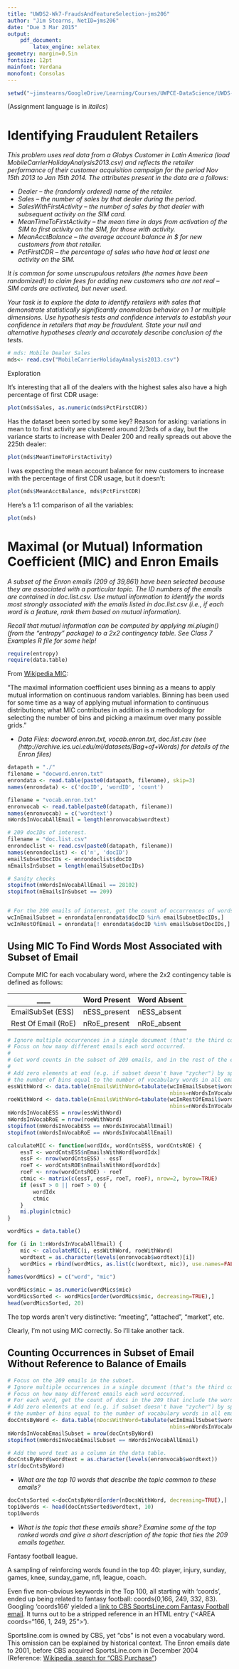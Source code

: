```yaml
---
title: "UWDS2-Wk7-FraudsAndFeatureSelection-jms206"
author: "Jim Stearns, NetID=jms206"
date: "Due 3 Mar 2015"
output: 
    pdf_document:
        latex_engine: xelatex
geometry: margin=0.5in
fontsize: 12pt
mainfont: Verdana
monofont: Consolas
---
```


```r
setwd("~jimstearns/GoogleDrive/Learning/Courses/UWPCE-DataScience/UWDS-Repo-JimStearns206/Course2_Methods/Week07")
```
(Assignment language is in _italics_)

# Identifying Fraudulent Retailers

_This problem uses real data from a Globys Customer in Latin America (load MobileCarrierHolidayAnalysis2013.csv) and reflects the retailer performance of their customer acquisition campaign for the period Nov 15th 2013 to Jan 15th 2014.  The attributes present in the data are a follows:_

* _Dealer – the (randomly ordered) name of the retailer._
* _Sales – the number of sales by that dealer during the period._
* _SalesWithFirstActivity – the number of sales by that dealer with subsequent activity on the SIM card._
* _MeanTimeToFirstActivity – the mean time in days from activation of the SIM to first activity on the SIM, for those with activity._
* _MeanAcctBalance – the average account balance in $ for new customers from that retailer._
* _PctFirstCDR – the percentage of sales who have had at least one activity on the SIM._

_It is common for some unscrupulous retailers (the names have been randomized!) to claim fees for adding new customers who are not real – SIM cards are activated, but never used._

_Your task is to explore the data to identify retailers with sales that demonstrate statistically significantly anomalous behavior on 1 or multiple dimensions. Use hypothesis tests and confidence intervals to establish your confidence in retailers that may be fraudulent.  State your null and alternative hypotheses clearly and accurately describe conclusion of the tests._
    
```r
# mds: Mobile Dealer Sales
mds<- read.csv("MobileCarrierHolidayAnalysis2013.csv")

```

Exploration

It's interesting that all of the dealers with the highest sales also have a high percentage of first CDR usage:

```r
plot(mds$Sales, as.numeric(mds$PctFirstCDR))
```

Has the dataset been sorted by some key? Reason for asking: variations in mean to to first activity are clustered around 2/3rds of a day, but the variance starts to increase with Dealer 200 and really spreads out above the 225th dealer:

```r
plot(mds$MeanTimeToFirstActivity)
```

I was expecting the mean account balance for new customers to increase with the percentage of first CDR usage, but it doesn't:

```r
plot(mds$MeanAcctBalance, mds$PctFirstCDR)
```

Here's a 1:1 comparison of all the variables:
```r
plot(mds)
```
# Maximal (or Mutual) Information Coefficient (MIC) and Enron Emails

_A subset of the Enron emails (209 of 39,861) have been selected because they are associated with a particular topic. The ID numbers of the emails are contained in doc.list.csv. Use mutual information to identify the words most strongly associated with the emails listed in doc.list.csv (i.e., if each word is a feature, rank them based on mutual information)._ 

_Recall that mutual information can be computed by applying mi.plugin() (from the “entropy” package) to a 2x2 contingency table.  See Class 7 Examples R file for some help!_

```r
require(entropy)
require(data.table)
```

From [Wikipedia MIC](https://en.wikipedia.org/wiki/Maximal_information_coefficient):

"The maximal information coefficient uses binning as a means to apply mutual information on continuous random variables. Binning has been used for some time as a way of applying mutual information to continuous distributions; what MIC contributes in addition is a methodology for selecting the number of bins and picking a maximum over many possible grids."

* _Data Files: docword.enron.txt, vocab.enron.txt, doc.list.csv (see (http://archive.ics.uci.edu/ml/datasets/Bag+of+Words) for details of the Enron files)_

```r
datapath = "./"
filename = "docword.enron.txt"
enrondata <- read.table(paste0(datapath, filename), skip=3)
names(enrondata) <- c('docID', 'wordID', 'count')

filename = "vocab.enron.txt"
enronvocab <- read.table(paste0(datapath, filename))
names(enronvocab) = c('wordtext')
nWordsInVocabAllEmail = length(enronvocab$wordtext)

# 209 docIDs of interest. 
filename = "doc.list.csv"
enrondoclist <- read.csv(paste0(datapath, filename))
names(enrondoclist) <- c('n', 'docID')
emailSubsetDocIDs <- enrondoclist$docID
nEmailsInSubset = length(emailSubsetDocIDs)

# Sanity checks
stopifnot(nWordsInVocabAllEmail == 28102)
stopifnot(nEmailsInSubset == 209)


# For the 209 emails of interest, get the count of occurrences of words
wcInEmailSubset = enrondata[enrondata$docID %in% emailSubsetDocIDs,]
wcInRestOfEmail = enrondata[! enrondata$docID %in% emailSubsetDocIDs,]
```
## Using MIC To Find Words Most Associated with Subset of Email

Compute MIC for each vocabulary word, where the 2x2 contingency table is defined as follows:

____ | Word Present | Word Absent
---- | ----------- | --------------
EmailSubSet (ESS) | nESS_present | nESS_absent
Rest Of Email (RoE)  | nRoE_present  | nRoE_absent

```r
# Ignore multiple occurrences in a single document (that's the third column).
# Focus on how many different emails each word occurred.
#
# Get word counts in the subset of 209 emails, and in the rest of the emails.
#
# Add zero elements at end (e.g. if subset doesn't have "zycher") by specifying
# the number of bins equal to the number of vocabulary words in all emails.
essWithWord <- data.table(nEmailsWithWord=tabulate(wcInEmailSubset$wordID, 
                                                   nbins=nWordsInVocabAllEmail))
roeWithWord <- data.table(nEmailsWithWord=tabulate(wcInRestOfEmail$wordID,
                                                   nbins=nWordsInVocabAllEmail))
nWordsInVocabESS = nrow(essWithWord)
nWordsInVocabRoE = nrow(roeWithWord)
stopifnot(nWordsInVocabESS == nWordsInVocabAllEmail)
stopifnot(nWordsInVocabRoE == nWordsInVocabAllEmail)

calculateMIC <- function(wordIdx, wordCntsESS, wordCntsROE) {
    essT <- wordCntsESS$nEmailsWithWord[wordIdx]
    essF <- nrow(wordCntsESS) - essT
    roeT <- wordCntsROE$nEmailsWithWord[wordIdx]
    roeF <- nrow(wordCntsROE) - roeT
    ctmic <- matrix(c(essT, essF, roeT, roeF), nrow=2, byrow=TRUE)
    if (essT > 0 || roeT > 0) {
        wordIdx
        ctmic
    }
    mi.plugin(ctmic)
}

wordMics = data.table()

for (i in 1:nWordsInVocabAllEmail) {
    mic <- calculateMIC(i, essWithWord, roeWithWord)
    wordtext = as.character(levels(enronvocab$wordtext)[i])
    wordMics = rbind(wordMics, as.list(c(wordtext, mic)), use.names=FALSE)
}
names(wordMics) = c("word", "mic")

wordMics$mic = as.numeric(wordMics$mic)
wordMicsSorted <- wordMics[order(wordMics$mic, decreasing=TRUE),]
head(wordMicsSorted, 20)
```
The top words aren't very distinctive: "meeting", "attached", "market", etc.

Clearly, I'm not using MIC correctly. So I'll take another tack.

## Counting Occurrences in Subset of Email Without Reference to Balance of Emails

```r
# Focus on the 209 emails in the subset.
# Ignore multiple occurrences in a single document (that's the third column).
# Focus on how many different emails each word occurred.
# For each word, get the count of docs in the 209 that include the word at least once.
# Add zero elements at end (e.g. if subset doesn't have "zycher") by specifying
# the number of bins equal to the number of vocabulary words in all emails.
docCntsByWord <- data.table(nDocsWithWord=tabulate(wcInEmailSubset$wordID, 
                                                   nbins=nWordsInVocabAllEmail))
nWordsInVocabEmailSubset = nrow(docCntsByWord)
stopifnot(nWordsInVocabEmailSubset == nWordsInVocabAllEmail)

# Add the word text as a column in the data table.
docCntsByWord$wordtext = as.character(levels(enronvocab$wordtext))
str(docCntsByWord)
```

* _What are the top 10 words that describe the topic common to these emails? _

```r
docCntsSorted <-docCntsByWord[order(nDocsWithWord, decreasing=TRUE),]
top10words <- head(docCntsSorted$wordtext, 10)
top10words
```
* _What is the topic that these emails share? Examine some of the top ranked words and give a short description of the topic that ties the 209 emails together._

Fantasy football league.

A sampling of reinforcing words found in the top 40: player, injury, sunday, games, knee, sunday_game, nfl, league, coach.

Even five non-obvious keywords in the Top 100, all starting with 'coords', ended up being related to fantasy football: coords{0,166, 249, 332, 83}. Googling 'coords166' yielded a [link to CBS SportsLine.com Fantasy Football email](http://www.enron-mail.com/email/kuykendall-t/inbox/Commissioner_COM_E_Reports_for_Big_E_01_12_23_01_2.html). It turns out to be a stripped reference in an HTML entry ('\<AREA coords="166, 1, 249, 25">').

Sportsline.com is owned by CBS, yet "cbs" is not even a vocabulary word. This omission can be explained by historical context. The Enron emails date to 2001, before CBS acquired SportsLine.com in December 2004 (Reference: [Wikipedia, search for "CBS Purchase"](https://en.wikipedia.org/wiki/CBSSports.com))

